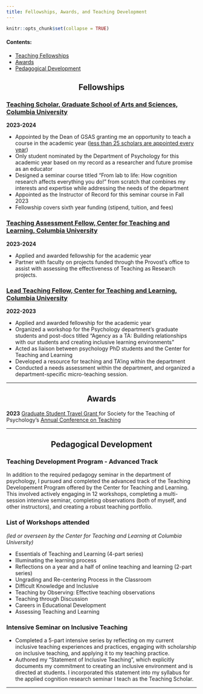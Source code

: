 ```yaml
---
title: Fellowships, Awards, and Teaching Development
---
```


```r
knitr::opts_chunk$set(collapse = TRUE)
```

#### Contents: 

- [Teaching Fellowships](#teach-fellowships)
- [Awards](#teach-awards)
- [Pedagogical Development](#teach-dev)

<center><h2 id = "teach-fellowships"> Fellowships </h2></center>


<h3><a href="https://www.gsas.columbia.edu/content/gsas-teaching-scholars-program" target = "_blank">Teaching Scholar, Graduate School of Arts and Sciences, Columbia University</a></h3>
**2023-2024**

- Appointed by the Dean of GSAS granting me an opportunity to teach a course in the academic year (<a href= "https://www.gsas.columbia.edu/content/teaching-scholars" target = "_blank">less than 25 scholars are appointed every year</a>)
- Only student nominated by the Department of Psychology for this academic year based on my record as a researcher and future promise as an educator
- Designed a seminar course titled “From lab to life: How cognition research affects everything you do!” from scratch that combines my interests and expertise while addressing the needs of the department 
- Appointed as the Instructor of Record for this seminar course in Fall 2023
- Fellowship covers sixth year funding (stipend, tuition, and fees)

<h3><a href= "https://ctl.columbia.edu/graduate-instructors/opportunities-for-graduate-students/teaching-assessment-fellows/" target = "_blank">Teaching Assessment Fellow, Center for Teaching and Learning, Columbia University</a></h3>
**2023-2024**

- Applied and awarded fellowship for the academic year
- Partner with faculty on projects funded through the Provost’s office to assist with assessing the effectiveness of Teaching as Research projects.


<h3><a href= "https://ctl.columbia.edu/graduate-instructors/opportunities-for-graduate-students/lead-teaching-fellows/" target = "_blank">Lead Teaching Fellow, Center for Teaching and Learning, Columbia University</a></h3>
**2022-2023**

- Applied and awarded fellowship for the academic year
- Organized a workshop for the Psychology department's graduate students and post-docs titled “Agency as a TA: Building relationships with our students and creating inclusive learning environments” 
- Acted as liaison between psychology PhD students and the Center for Teaching and Learning 
- Developed a resource for teaching and TA'ing within the department
- Conducted a needs assessment within the department, and organized a department-specific micro-teaching session.

---

<center><h2 id = "teach-awards"> Awards </h2></center>

**2023** <a href="https://teachpsych.org/gradtravel" target = "_blank"> Graduate Student Travel Grant </a> for Society for the Teaching of Psychology's <a href="https://teachpsych.org/conferences/act.php/" target = "_blank">Annual Conference on Teaching</a> 



---

<center><h2 id = "teach-dev"> Pedagogical Development </h2></center>


### Teaching Development Program - Advanced Track

In addition to the required pedagogy seminar in the department of psychology, I pursued and completed the advanced track of the Teaching Developement Program offered by the Center for Teaching and Learning. This involved actively engaging in 12 workshops, completing a multi-session intensive seminar, completing observations (both of myself, and other instructors), and creating a robust teaching portfolio.

### List of  Workshops attended 
*(led or overseen by the Center for Teaching and Learning at Columbia University)*

- Essentials of Teaching and Learning (4-part series)
- Illuminating the learning process
- Reflections on a year and a half of online teaching and learning (2-part series)
- Ungrading and Re-centering Process in the Classroom
- Difficult Knowledge and Inclusive 
- Teaching by Observing: Effective teaching observations
- Teaching through Discussion
- Careers in Educational Development
- Assessing Teaching and Learning

### Intensive Seminar on Inclusive Teaching

- Completed a 5-part intensive series by reflecting on my current inclusive teaching experiences and practices,  engaging with scholarship on inclusive teaching, and applying it to my teaching practice. 
- Authored my “Statement of Inclusive Teaching”, which explicitly documents my  commitment to creating an inclusive environment and is directed at students. I incorporated this statement into my syllabus for the applied cognition research seminar I teach as the Teaching Scholar. 


---

